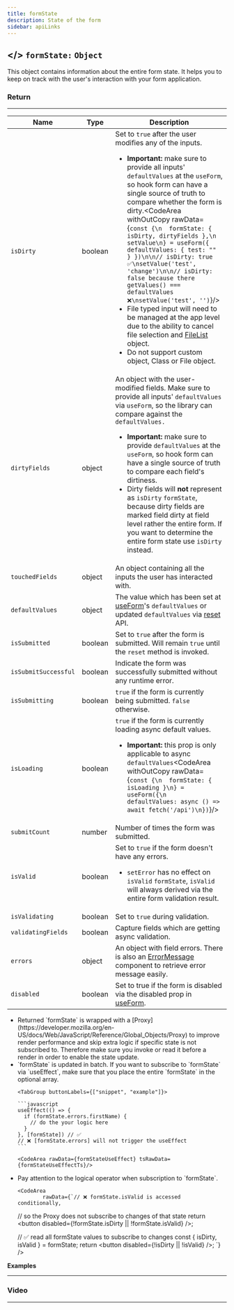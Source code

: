 ```yaml
---
title: formState
description: State of the form
sidebar: apiLinks
---
```



## \</> `formState:` <TypeText>`Object`</TypeText>

This object contains information about the entire form state. It helps you to keep on track with the user's interaction with your form application.

### Return

---

| Name                 | Type                         | Description                                                                                                                                                                                                                                                                                                                                                                                                                                                                                                                                                                                                                                                                                                                                                                                            |
| -------------------- | ---------------------------- | ------------------------------------------------------------------------------------------------------------------------------------------------------------------------------------------------------------------------------------------------------------------------------------------------------------------------------------------------------------------------------------------------------------------------------------------------------------------------------------------------------------------------------------------------------------------------------------------------------------------------------------------------------------------------------------------------------------------------------------------------------------------------------------------------------ |
| `isDirty`            | <TypeText>boolean</TypeText> | Set to `true` after the user modifies any of the inputs.<ul><li>**Important:** make sure to provide all inputs' `defaultValues` at the `useForm`, so hook form can have a single source of truth to compare whether the form is dirty.<CodeArea withOutCopy rawData={`const {\n  formState: { isDirty, dirtyFields },\n  setValue\n} = useForm({ defaultValues: { test: "" } })\n\n// isDirty: true ✅\nsetValue('test', 'change')\n\n// isDirty: false because there getValues() === defaultValues ❌\nsetValue('test', '')`}/></li><li>File typed input will need to be managed at the app level due to the ability to cancel file selection and [FileList](https://developer.mozilla.org/en-US/docs/Web/API/FileList) object.</li><li>Do not support custom object, Class or File object.</li></ul> |
| `dirtyFields`        | <TypeText>object</TypeText>  | An object with the user-modified fields. Make sure to provide all inputs' `defaultValues` via `useForm`, so the library can compare against the `defaultValues.`<ul><li>**Important:** make sure to provide `defaultValues` at the `useForm`, so hook form can have a single source of truth to compare each field's dirtiness.</li><li>Dirty fields will **not** represent as `isDirty` `formState`, because dirty fields are marked field dirty at field level rather the entire form. If you want to determine the entire form state use `isDirty` instead.</li></ul>                                                                                                                                                                                                                               |
| `touchedFields`      | <TypeText>object</TypeText>  | An object containing all the inputs the user has interacted with.                                                                                                                                                                                                                                                                                                                                                                                                                                                                                                                                                                                                                                                                                                                                      |
| `defaultValues`      | <TypeText>object</TypeText>  | The value which has been set at [useForm](/docs/useform)'s `defaultValues` or updated `defaultValues` via [reset](/docs/useform/reset) API.                                                                                                                                                                                                                                                                                                                                                                                                                                                                                                                                                                                                                                                            |
| `isSubmitted`        | <TypeText>boolean</TypeText> | Set to `true` after the form is submitted. Will remain `true` until the `reset` method is invoked.                                                                                                                                                                                                                                                                                                                                                                                                                                                                                                                                                                                                                                                                                                     |
| `isSubmitSuccessful` | <TypeText>boolean</TypeText> | Indicate the form was successfully submitted without any runtime error.                                                                                                                                                                                                                                                                                                                                                                                                                                                                                                                                                                                                                                                                                                                                |
| `isSubmitting`       | <TypeText>boolean</TypeText> | `true` if the form is currently being submitted. `false` otherwise.                                                                                                                                                                                                                                                                                                                                                                                                                                                                                                                                                                                                                                                                                                                                    |
| `isLoading`          | <TypeText>boolean</TypeText> | `true` if the form is currently loading async default values.<ul><li>**Important:** this prop is only applicable to async `defaultValues`<CodeArea withOutCopy rawData={`const {\n  formState: { isLoading }\n} = useForm({\n  defaultValues: async () => await fetch('/api')\n})`}/></li></ul>                                                                                                                                                                                                                                                                                                                                                                                                                                                                                                        |
| `submitCount`        | <TypeText>number</TypeText>  | Number of times the form was submitted.                                                                                                                                                                                                                                                                                                                                                                                                                                                                                                                                                                                                                                                                                                                                                                |
| `isValid`            | <TypeText>boolean</TypeText> | Set to `true` if the form doesn't have any errors.<ul><li>`setError` has no effect on `isValid` `formState`, `isValid` will always derived via the entire form validation result.</li></ul>                                                                                                                                                                                                                                                                                                                                                                                                                                                                                                                                                                                                            |
| `isValidating`       | <TypeText>boolean</TypeText> | Set to `true` during validation.                                                                                                                                                                                                                                                                                                                                                                                                                                                                                                                                                                                                                                                                                                                                                                       |
| `validatingFields`   | <TypeText>boolean</TypeText> | Capture fields which are getting async validation.                                                                                                                                                                                                                                                                                                                                                                                                                                                                                                                                                                                                                                                                                                                                                     |
| `errors`             | <TypeText>object</TypeText>  | An object with field errors. There is also an [ErrorMessage](/docs/useformstate/errormessage) component to retrieve error message easily.                                                                                                                                                                                                                                                                                                                                                                                                                                                                                                                                                                                                                                                              |
| `disabled`           | <TypeText>boolean</TypeText> | Set to true if the form is disabled via the disabled prop in [useForm](/docs/useform).                                                                                                                                                                                                                                                                                                                                                                                                                                                                                                                                                                                                                                                                                                                 |

<Admonition type="important" title="Rules">

<ul>
  <li>
    Returned `formState` is wrapped with a
    [Proxy](https://developer.mozilla.org/en-US/docs/Web/JavaScript/Reference/Global_Objects/Proxy)
    to improve render performance and skip extra logic if specific state is not
    subscribed to. Therefore make sure you invoke or read it before a render in
    order to enable the state update.
  </li>

  <li>
    `formState` is updated in batch. If you want to subscribe to `formState` via
    `useEffect`, make sure that you place the entire `formState` in the optional
    array.
    
    <TabGroup buttonLabels={["snippet", "example"]}>

    ```javascript
    useEffect(() => {
      if (formState.errors.firstName) {
        // do the your logic here
      }
    }, [formState]) // ✅
    // ❌ [formState.errors] will not trigger the useEffect
    ```

    <CodeArea rawData={formStateUseEffect} tsRawData={formStateUseEffectTs}/>

  </TabGroup>
  </li>

  <li>
    Pay attention to the logical operator when subscription to `formState`.

    <CodeArea
            rawData={`// ❌ formState.isValid is accessed conditionally,

// so the Proxy does not subscribe to changes of that state
return <button disabled={!formState.isDirty || !formState.isValid} />;

// ✅ read all formState values to subscribe to changes
const { isDirty, isValid } = formState;
return <button disabled={!isDirty || !isValid} />;
`}
/>

  </li>
</ul>

</Admonition>

**Examples**

---

<CodeArea
  rawData={formState}
  tsRawData={formStateTs}
  url="https://codesandbox.io/s/react-hook-form-v6-formstate-forked-tyqlp"
  tsUrl="https://codesandbox.io/s/react-hook-form-v6-ts-formstate-forked-5sxs3"
/>

### Video

---

<YouTube youTubeId="4kzd572NbkM" />
